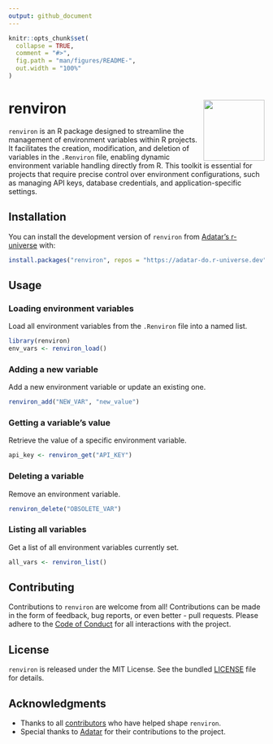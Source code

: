 ```yaml
---
output: github_document
---
```


<!-- README.md is generated from README.Rmd. Please edit that file -->

```r
knitr::opts_chunk$set(
  collapse = TRUE,
  comment = "#>",
  fig.path = "man/figures/README-",
  out.width = "100%"
)
```

# renviron <img src="man/figures/logo.png" align="right" height="120" alt="" />

<!-- badges: start -->
<!-- Add some badges here from shields.io, like build status, CRAN status, etc. -->
<!-- badges: end -->

`renviron` is an R package designed to streamline the management of environment variables within R projects. It facilitates the creation, modification, and deletion of variables in the `.Renviron` file, enabling dynamic environment variable handling directly from R. This toolkit is essential for projects that require precise control over environment configurations, such as managing API keys, database credentials, and application-specific settings.

## Installation

You can install the development version of `renviron` from [Adatar's r-universe](https://adatar-do.r-universe.dev/renviron) with:

```r
install.packages("renviron", repos = "https://adatar-do.r-universe.dev")
```

## Usage

### Loading environment variables

Load all environment variables from the `.Renviron` file into a named list.

```r
library(renviron)
env_vars <- renviron_load()
```

### Adding a new variable

Add a new environment variable or update an existing one.

```r
renviron_add("NEW_VAR", "new_value")
```

### Getting a variable's value

Retrieve the value of a specific environment variable.

```r
api_key <- renviron_get("API_KEY")
```

### Deleting a variable

Remove an environment variable.

```r
renviron_delete("OBSOLETE_VAR")
```

### Listing all variables

Get a list of all environment variables currently set.

```r
all_vars <- renviron_list()
```

## Contributing

Contributions to `renviron` are welcome from all! Contributions can be made in the form of feedback, bug reports, or even better - pull requests. Please adhere to the [Code of Conduct](CODE_OF_CONDUCT.md) for all interactions with the project.

## License

`renviron` is released under the MIT License. See the bundled [LICENSE](LICENSE.md) file for details.

## Acknowledgments

- Thanks to all [contributors](https://github.com/adatar-do/renviron/graphs/contributors) who have helped shape `renviron`.
- Special thanks to [Adatar](https://adatar.do) for their contributions to the project.
